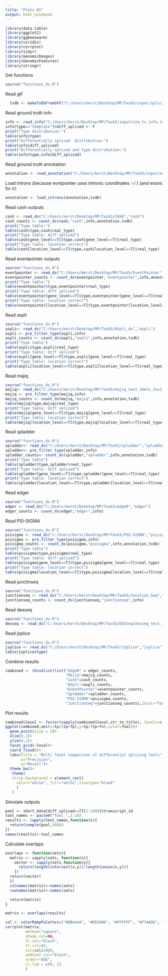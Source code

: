 ---
title: "Plots DS"
output: html_notebook
---



```{r}
library(data.table)
library(ggplot2)
library(ggbeeswarm)
library(viridis)
library(corrplot)
library(tidyr)
library(GenomicRanges)
library(GenomicFeatures)
library(stringr)
```
Get functions
```{r}
source("functions_ds.R")
```
Read gtf
```{r}
  txdb <- makeTxDbFromGFF("C:/Users/kerst/Desktop/MP/Task5/input/splicing_variants.gtf")
```

Read ground truth info
```{r}
info <- read_info("C:/Users/kerst/Desktop/MP/Task5/input/sim_tx_info.txt")
info[type=="template"]$diff_spliced <- F
print("Type distribution:")
table(info$type)
print("Differentially spliced  distribution:")
table(info$diff_spliced)
print("Differentially spliced and type distribution:")
table(info$type,info$diff_spliced)
```
Read ground truth annotation
```{r}
annotation <- read_annotation("C:/Users/kerst/Desktop/MP/Task5/input/event_annotation.tsv")
```

Load introns (because evntpointer uses intronic coordinates :-/ ) (and exons for ir)
```{r}
annotation <- load_introns(annotation,txdb)
```


Read cash outputs
```{r}
cash <- read_ds("C:/Users/kerst/Desktop/MP/Task5/CASH","cash")
cash_counts <- count_ds(cash,"cash",info,annotation,txdb)
print("Type table:")
table(cash$type,cash$real_type)
print("Type table: diff spliced")
table(cash[gene_level==T]$type,cash[gene_level==T]$real_type)
print("Type table: location correct")
table(cash[location_level==T]$type,cash[location_level==T]$real_type)
```
Read eventpointer outputs
```{r}
source("functions_ds.R")
eventpointer <- read_ds("C:/Users/kerst/Desktop/MP/Task5/EventPointer","eventpointer")
eventpointer_counts <- count_ds(eventpointer,"eventpointer",info,annotation,txdb)
print("Type table:")
table(eventpointer$type,eventpointer$real_type)
print("Type table: diff spliced")
table(eventpointer[gene_level==T]$type,eventpointer[gene_level==T]$real_type)
print("Type table: location correct")
table(eventpointer[location_level==T]$type,eventpointer[location_level==T]$real_type)
```
Read aspli
```{r}
source("functions_ds.R")
aspli<- read_ds("C:/Users/kerst/Desktop/MP/Task5/ASpli_du","aspli")
aspli <- pre_filter_type(aspli,info)
aspli_counts <- count_ds(aspli,"aspli",info,annotation,txdb)
print("Type table")
table(aspli$type,aspli$real_type)
print("Type table: diff spliced")
table(aspli[gene_level==T]$type,aspli[gene_level==T]$real_type)
print("Type table: location correct")
table(aspli[location_level==T]$type,aspli[location_level==T]$real_type)

```
Read majiq
```{r}
source("functions_ds.R")
majiq<- read_ds("C:/Users/kerst/Desktop/MP/Task5/majiq_test_10mln_3vs3_deltapsi","majiq")
majiq <- pre_filter_type(majiq,info)
majiq_counts <- count_ds(majiq,"majiq",info,annotation,txdb)
table(majiq$type,majiq$real_type)
print("Type table: diff spliced")
table(majiq[gene_level==T]$type,majiq[gene_level==T]$real_type)
print("Type table: location correct")
table(majiq[location_level==T]$type,majiq[location_level==T]$real_type)

```

Read spladder
```{r}
source("functions_ds.R")
spladder<- read_ds("C:/Users/kerst/Desktop/MP/Task5/spladder","spladder")
spladder<- pre_filter_type(spladder,info)
spladder_counts<- count_ds(spladder,"spladder",info,annotation,txdb)
print("Type table")
table(spladder$type,spladder$real_type)
print("Type table: diff spliced")
table(spladder[gene_level==T]$type,spladder[gene_level==T]$real_type)
print("Type table: location correct")
table(spladder[location_level==T]$type,spladder[location_level==T]$real_type)
```

Read edger
```{r}
source("functions_ds.R")
edger <- read_ds("C:/Users/kerst/Desktop/MP/Task5/edgeR","edger")
edger_counts <- count_ds(edger,"edger",info)
```

Read PSI-SIGMA
```{r}
source("functions_ds.R")
psisigma <- read_ds("C:/Users/kerst/Desktop/MP/Task5/PSI-SIGMA","psisigma")
psisigma <- pre_filter_type(psisigma,info)
psisigma_counts <- count_ds(psisigma,"psisigma",info,annotation,txdb)
print("Type table")
table(psisigma$type,psisigma$real_type)
print("Type table: diff spliced")
table(psisigma[gene_level==T]$type,psisigma[gene_level==T]$real_type)
print("Type table: location correct")
table(psisigma[location_level==T]$type,psisigma[location_level==T]$real_type)

```
Read junctinseq
```{r}
source("functions_ds.R")
junctionseq <- read_ds("C:/Users/kerst/Desktop/MP/Task5/Junction_Seq","junctionseq")
junctionseq_counts <- count_ds(junctionseq,"junctionseq",info)
```


Read dexseq
```{r}
source("functions_ds.R")
dexseq <- read_ds("C:/Users/kerst/Desktop/MP/Task5/DEXseq/dexseq_test_10mln_3vs3","dexseq")
```



Read jsplice
```{r}
source("functions_ds.R")
jsplice <- read_ds("C:/Users/kerst/Desktop/MP/Task5/jSplice","jsplice")
table(jsplice$type)
```
Combine results
```{r}
combined <- rbindlist(list("EdgeR" = edger_counts,
                           "Majiq"=majiq_counts,
                           "Cash"=cash_counts,
                           "ASpli"=aspli_counts,
                           "EventPointer"=eventpointer_counts,
                           "SplAdder"=spladder_counts,
                           "PSI-SIGMA"=psisigma_counts,
                           "JunctionSeq"=junctionseq_counts),idcol="Tool")
```
Plot results
```{r}
combined$level <- factor(sapply(combined$level,str_to_title), levels=c('Gene','Type','Location'))
ggplot(combined,aes(x=tp/(tp+fp),y=tp/(tp+fn),color=Tool))+
  geom_point(size = 3)+
  xlim(0,1)+
  ylim(0,1)+
  facet_grid(~level)+
  coord_fixed()+
  labs(title = "Multi level comparison of differential splicing tools",
       x="Precision",
       y="Recall")+
  theme_bw()+
   theme(
   strip.background = element_rect(
     color="white", fill="white",linetype="blank"
     )
   )
```

Simulate outputs
```{r}
pool <- short_data[diff_spliced==T][1:1000]$transcript_id
tool_names <- paste0("tool_",1:10)
results <- lapply(tool_names,function(x){
  return(sample(pool,500))
})
names(results)<-tool_names
```
Calculate overlaps
```{r}
overlaps <- function(sets){
  matrix <- sapply(sets, function(x){
    vector <- sapply(sets,function(y){
      return(length(intersect(x,y))/length(union(x,y)))
    })
  return(vector)  
  })
  colnames(matrix)<-names(sets)
  rownames(matrix)<-names(sets)

  return(matrix)
}
```
```{r}
matrix <- overlaps(results)
```

```{r}
col <- colorRampPalette(c("#BB4444", "#EE9988", "#FFFFFF", "#77AADD", "#4477AA"))
corrplot(matrix,
         method="square",
         shade.col=NA, 
         tl.col="black", 
         tl.srt=45,
         col=col(200), 
         addCoef.col="black", 
         order="AOE", 
         cl.lim = c(0, 1)
         )
```

